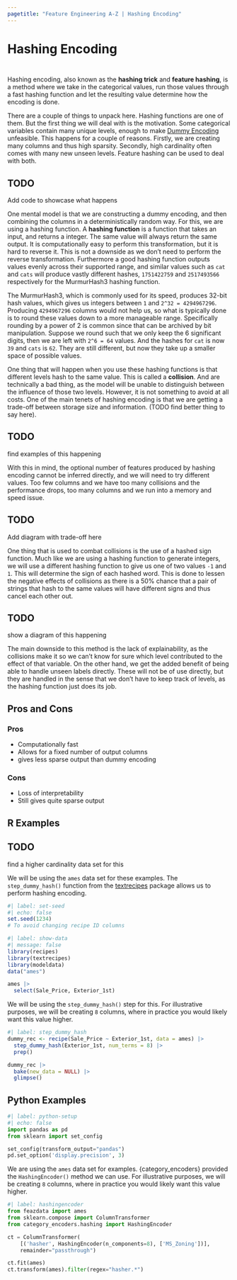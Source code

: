 ```yaml
---
pagetitle: "Feature Engineering A-Z | Hashing Encoding"
---
```


# Hashing Encoding {#sec-categorical-hashing}

::: {style="visibility: hidden; height: 0px;"}
## Hashing Encoding
:::

Hashing encoding, also known as the **hashing trick** and **feature hashing**, is a method where we take in the categorical values, run those values through a fast hashing function and let the resulting value determine how the encoding is done.

There are a couple of things to unpack here.
Hashing functions are one of them.
But the first thing we will deal with is the motivation.
Some categorical variables contain many unique levels, enough to make [Dummy Encoding](@sec-categorical-dummy) unfeasible.
This happens for a couple of reasons.
Firstly, we are creating many columns and thus high sparsity.
Secondly, high cardinality often comes with many new unseen levels.
Feature hashing can be used to deal with both.

::: callout-caution
# TODO

Add code to showcase what happens
:::

One mental model is that we are constructing a dummy encoding, and then combining the columns in a deterministically random way.
For this, we are using a hashing function.
A **hashing function** is a function that takes an input, and returns a integer.
The same value will always return the same output.
It is computationally easy to perform this transformation, but it is hard to reverse it.
This is not a downside as we don't need to perform the reverse transformation.
Furthermore a good hashing function outputs values evenly across their supported range, and similar values such as `cat` and `cats` will produce vastly different hashes, `1751422759` and `2517493566` respectively for the MurmurHash3 hashing function.

The MurmurHash3, which is commonly used for its speed, produces 32-bit hash values, which gives us integers between `1` and `2^32 = 4294967296`.
Producing `4294967296` columns would not help us, so what is typically done is to round these values down to a more manageable range.
Specifically rounding by a power of 2 is common since that can be archived by bit manipulation.
Suppose we round such that we only keep the 6 significant digits, then we are left with `2^6 = 64` values.
And the hashes for `cat` is now `39` and `cats` is `62`.
They are still different, but now they take up a smaller space of possible values.

One thing that will happen when you use these hashing functions is that different levels hash to the same value.
This is called a **collision**.
And are technically a bad thing, as the model will be unable to distinguish between the influence of those two levels.
However, it is not something to avoid at all costs.
One of the main tenets of hashing encoding is that we are getting a trade-off between storage size and information.
(TODO find better thing to say here).

::: callout-caution
# TODO

find examples of this happening
:::

With this in mind, the optional number of features produced by hashing encoding cannot be inferred directly, and we will need to try different values.
Too few columns and we have too many collisions and the performance drops, too many columns and we run into a memory and speed issue.

::: callout-caution
# TODO

Add diagram with trade-off here
:::

One thing that is used to combat collisions is the use of a hashed sign function.
Much like we are using a hashing function to generate integers, we will use a different hashing function to give us one of two values `-1` and `1`.
This will determine the sign of each hashed word.
This is done to lessen the negative effects of collisions as there is a 50% chance that a pair of strings that hash to the same values will have different signs and thus cancel each other out.

::: callout-caution
# TODO

show a diagram of this happening
:::

The main downside to this method is the lack of explainability, as the collisions make it so we can't know for sure which level contributed to the effect of that variable.
On the other hand, we get the added benefit of being able to handle unseen labels directly.
These will not be of use directly, but they are handled in the sense that we don't have to keep track of levels, as the hashing function just does its job.

## Pros and Cons

### Pros

-   Computationally fast
-   Allows for a fixed number of output columns
-   gives less sparse output than dummy encoding

### Cons

-   Loss of interpretability
-   Still gives quite sparse output

## R Examples

::: callout-caution
# TODO

find a higher cardinality data set for this
:::

We will be using the `ames` data set for these examples.
The `step_dummy_hash()` function from the [textrecipes](textrecipes.tidymodels.org) package allows us to perform hashing encoding.

```r
#| label: set-seed
#| echo: false
set.seed(1234)
# To avoid changing recipe ID columns
```

```r
#| label: show-data
#| message: false
library(recipes)
library(textrecipes)
library(modeldata)
data("ames")

ames |>
  select(Sale_Price, Exterior_1st)
```

We will be using the `step_dummy_hash()` step for this.
For illustrative purposes, we will be creating `8` columns, where in practice you would likely want this value higher.

```r
#| label: step_dummy_hash
dummy_rec <- recipe(Sale_Price ~ Exterior_1st, data = ames) |>
  step_dummy_hash(Exterior_1st, num_terms = 8) |>
  prep()

dummy_rec |>
  bake(new_data = NULL) |>
  glimpse()
```

## Python Examples

```python
#| label: python-setup
#| echo: false
import pandas as pd
from sklearn import set_config

set_config(transform_output="pandas")
pd.set_option('display.precision', 3)
```

We are using the `ames` data set for examples.
{category_encoders} provided the `HashingEncoder()` method we can use.
For illustrative purposes, we will be creating `8` columns, where in practice you would likely want this value higher.

```python
#| label: hashingencoder
from feazdata import ames
from sklearn.compose import ColumnTransformer
from category_encoders.hashing import HashingEncoder

ct = ColumnTransformer(
    [('hasher', HashingEncoder(n_components=8), ['MS_Zoning'])], 
    remainder="passthrough")

ct.fit(ames)
ct.transform(ames).filter(regex="hasher.*")
```
